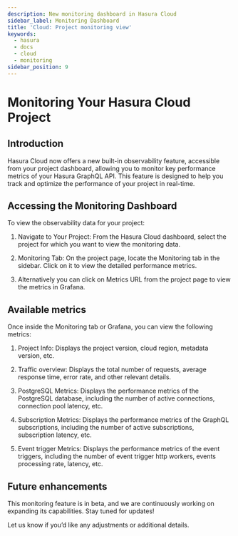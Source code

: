 ```yaml
---
description: New monitoring dashboard in Hasura Cloud
sidebar_label: Monitoring Dashboard
title: 'Cloud: Project monitoring view'
keywords:
  - hasura
  - docs
  - cloud
  - monitoring
sidebar_position: 9
---
```



# Monitoring Your Hasura Cloud Project

<ProductBadge pro ee />

## Introduction

Hasura Cloud now offers a new built-in observability feature, accessible from your project dashboard, allowing you to
monitor key performance metrics of your Hasura GraphQL API. This feature is designed to help you track and optimize the
performance of your project in real-time.

## Accessing the Monitoring Dashboard

To view the observability data for your project:

1. Navigate to Your Project: From the Hasura Cloud dashboard, select the project for which you want to view the monitoring data.

	<Thumbnail src="/img/observability/cloud_observability_1.png" alt="Cloud dashboard projects list" width="1400px" />

2. Monitoring Tab: On the project page, locate the Monitoring tab in the sidebar. Click on it to view the detailed performance metrics.

	<Thumbnail src="/img/observability/cloud_observability_2.png" alt="Cloud dashboard projects page" width="1400px" />

3. Alternatively you can click on Metrics URL from the project page to view the metrics in Grafana.

	<Thumbnail src="/img/observability/cloud_observability_3.png" alt="Cloud dashboard projects page" width="1400px" />

## Available metrics

Once inside the Monitoring tab or Grafana, you can view the following metrics:

1. Project Info: Displays the project version, cloud region, metadata version, etc.

	<Thumbnail src="/img/observability/cloud_observability_4.png" alt="Project info" width="1400px" />

2. Traffic overview: Displays the total number of requests, average response time, error rate, and other relevant details.

	<Thumbnail src="/img/observability/cloud_observability_5.png" alt="Traffic overview" width="1400px" />

3. PostgreSQL Metrics: Displays the performance metrics of the PostgreSQL database, including the number of active connections, connection pool latency, etc.

	<Thumbnail src="/img/observability/cloud_observability_6.png" alt="Subscription metrics" width="1400px" />

4. Subscription Metrics: Displays the performance metrics of the GraphQL subscriptions, including the number of active subscriptions, subscription latency, etc.

	<Thumbnail src="/img/observability/cloud_observability_7.png" alt="Subscription metrics" width="1400px" />

5. Event trigger Metrics: Displays the performance metrics of the event triggers, including the number of event trigger http workers, events processing rate, latency, etc.

	<Thumbnail src="/img/observability/cloud_observability_8.png" alt="Event trigger metrics" width="1400px" />

## Future enhancements

This monitoring feature is in beta, and we are continuously working on expanding its capabilities. Stay tuned for updates!

Let us know if you’d like any adjustments or additional details.
